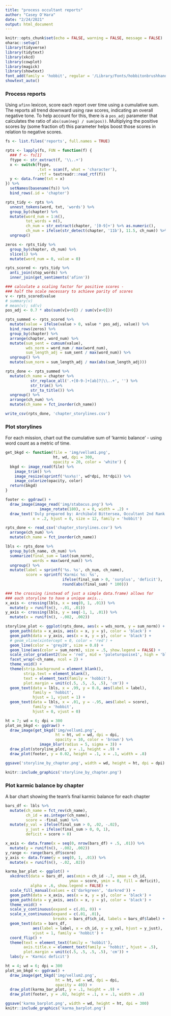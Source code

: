 ```yaml
---
title: "process occultant reports"
author: "Casey O'Hara"
date: "2/24/2021"
output: html_document
---
```


```r
knitr::opts_chunk$set(echo = FALSE, warning = FALSE, message = FALSE)
oharac::setup()
library(tidyverse)
library(tidytext)
library(xkcd)
library(cowplot)
library(magick)
library(showtext)
font_add(family = 'hobbit', regular = '/Library/Fonts/hobbitonbrushhand.ttf')
showtext_auto()
```

### Process reports

Using `afinn` lexicon, score each report over time using a cumulative sum.  The reports all trend downward using raw scores, indicating an overall negative tone.  To help account for this, there is a `pos_adj` parameter that calculates the ratio of `abs(sum(neg) / sum(pos))`.  Multiplying the positive scores by (some fraction of) this parameter helps boost those scores in relation to negative scores.

```r
fs <- list.files('reports', full.names = TRUE)

rpts <- lapply(fs, FUN = function(f) {
  ### f <- fs[1]
  ftype <- str_extract(f, '\\..+')
  x <- switch(ftype, 
              .txt = scan(f, what = 'character'),
              .rtf = textreadr::read_rtf(f))
  y <- data.frame(txt = x)
}) %>%
  setNames(basename(fs)) %>%
  bind_rows(.id = 'chapter') 

rpts_tidy <- rpts %>%
  unnest_tokens(word, txt, 'words') %>%
  group_by(chapter) %>%
  mutate(word_num = 1:n(),
         tot_words = n(),
         ch_num = str_extract(chapter, '[0-9]+') %>% as.numeric(),
         ch_num = ifelse(str_detect(chapter, '11b'), 11.5, ch_num)) %>%
  ungroup()

zeros <- rpts_tidy %>%
  group_by(chapter, ch_num) %>%
  slice(1) %>%
  mutate(word_num = 0, value = 0)

rpts_scored <- rpts_tidy %>%
  anti_join(stop_words) %>%
  inner_join(get_sentiments('afinn'))

### calculate a scaling factor for positive scores - 
### half the scale necessary to achieve parity of scores
v <- rpts_scored$value
# summary(v)
# mean(v); sd(v)
pos_adj <- 0.7 * abs(sum(v[v<0]) / sum(v[v>0]))

rpts_summed <- rpts_scored %>%
  mutate(value = ifelse(value > 0, value * pos_adj, value)) %>%
  bind_rows(zeros) %>%
  group_by(chapter) %>%
  arrange(chapter, word_num) %>%
  mutate(sum_sent = cumsum(value),
         wds_norm = word_num / max(word_num),
         sum_length_adj = sum_sent / max(word_num)) %>%
  ungroup() %>%
  mutate(sum_norm = sum_length_adj / max(abs(sum_length_adj)))

rpts_done <- rpts_summed %>%
  mutate(ch_name = chapter %>% 
           str_replace_all('.+[0-9-]+[ab]?|\\..+', '') %>%
           str_trim() %>%
           str_to_title()) %>%
  ungroup() %>%
  arrange(ch_num) %>%
  mutate(ch_name = fct_inorder(ch_name))

write_csv(rpts_done, 'chapter_storylines.csv')
```

### Plot storylines 

For each mission, chart out the cumulative sum of 'karmic balance' - using word count as a metric of time.

```r
get_bkgd <- function(file = 'img/vellum1.png',
                     ht, wd, dpi = 300, 
                     opacity = 20, color = 'white') {
  bkgd <- image_read(file) %>%
    image_trim() %>%
    image_resize(sprintf('%sx%s!', wd*dpi, ht*dpi)) %>%
    image_colorize(opacity, color)
  return(bkgd)
}

footer <- ggdraw() +
  draw_image(image_read('img/stabacus.png') %>%
               image_rotate(180), x = 0, width = .2) +
  draw_text('Duly prepared by: Archibald Bittersea, Occultant 2nd Rank',
            x = .2, hjust = 0, size = 12, family = 'hobbit')


```


```r
  
rpts_done <- read_csv('chapter_storylines.csv') %>%
  arrange(ch_num) %>%
  mutate(ch_name = fct_inorder(ch_name))

lbls <- rpts_done %>%
  group_by(ch_name, ch_num) %>%
  summarize(final_sum = last(sum_norm),
            words = max(word_num)) %>%
  ungroup() %>%
  mutate(label = sprintf('%s. %s', ch_num, ch_name),
         score = sprintf('Karmic %s: %s', 
                         ifelse(final_sum > 0, 'surplus', 'deficit'),
                         round(abs(final_sum) * 100)))

### the crossing (instead of just a simple data.frame) allows for
### each storyline to have a unique axis...
x_axis <- crossing(lbls, x = seq(0, 1, .01)) %>%
  mutate(y = runif(n(), -.01, .01))
y_axis <- crossing(lbls, y = seq(-1, 1, .01)) %>%
  mutate(x = runif(n(), -.002, .002))

storyline_plot <- ggplot(rpts_done, aes(x = wds_norm, y = sum_norm)) +
  geom_path(data = x_axis, aes(x = x, y = y), color = 'black') +
  geom_path(data = y_axis, aes(x = x, y = y), color = 'black') +
  # geom_vline(xintercept = 0, color = 'red') +
  geom_line(color = 'grey20', size = 0.8) +
  geom_line(aes(color = sum_norm), size = .5, show.legend = FALSE) +
  scale_color_gradient2(low = 'red', mid = 'paleturquoise1', high = 'black') +
  facet_wrap(~ch_name, ncol = 2) +
  theme_void() +
  theme(strip.background = element_blank(),
        strip.text = element_blank(),
        text = element_text(family = 'hobbit'),
        plot.margin = unit(c(.5, .5, .5, .5), 'cm')) +
  geom_text(data = lbls, x = .99, y = 0.8, aes(label = label), 
            family = 'hobbit',
            hjust = 1, vjust = 1) +
  geom_text(data = lbls, x = .01, y = -.95, aes(label = score), 
            family = 'hobbit',
            hjust = 0, vjust = 0)

ht = 7; wd = 6; dpi = 300
plot_on_bkgd <- ggdraw() +
  draw_image(get_bkgd('img/vellum1.png', 
                      ht = ht, wd = wd, dpi = dpi,
                      opacity = 10, color = 'brown') %>%
               image_blur(radius = 5, sigma = 3)) +
  draw_plot(storyline_plot, y = .1, height = .9) +
  draw_plot(footer, y = 0.02, height = .1, x = .1, width = .8)

ggsave('storyline_by_chapter.png', width = wd, height = ht, dpi = dpi)

knitr::include_graphics('storyline_by_chapter.png')
```

### Plot karmic balance by chapter

A bar chart showing the team's final karmic balance for each chapter

```r

bars_df <- lbls %>%
  mutate(ch_name = fct_rev(ch_name),
         ch_id = as.integer(ch_name),
         score = -final_sum) %>%
  mutate(y_val = ifelse(final_sum > 0, .02, -.02),
         y_just = ifelse(final_sum > 0, 0, 1),
         deficit = score > 0)

x_axis <- data.frame(x = seq(0, nrow(bars_df) + .5, .01)) %>%
  mutate(y = runif(n(), -.002, .002))
y_range <- range(bars_df$score)
y_axis <- data.frame(y = seq(0, 1, .01)) %>%
  mutate(x = runif(n(), -.02, .02))

karma_bar_plot <- ggplot() +
  xkcdrect(data = bars_df, aes(xmin = ch_id -.7, xmax = ch_id,
                            ymax = score, ymin = 0, fill = deficit),
           alpha = .6, show.legend = FALSE) +
  scale_fill_manual(values = c('darkgreen', 'darkred')) +
  geom_path(data = x_axis, aes(x = x, y = y), color = 'black') +
  geom_path(data = y_axis, aes(x = x, y = y), color = 'black') +
  theme_void() +
  scale_y_continuous(expand = c(.01, 0)) +
  scale_x_continuous(expand = c(.01, .01),
                     breaks = bars_df$ch_id, labels = bars_df$label) +
  geom_text(data = bars_df, 
            aes(label = label, x = ch_id, y = y_val, hjust = y_just),
            vjust = 1, family = 'hobbit') +
  coord_flip() +
  theme(text = element_text(family = 'hobbit'),
        axis.title.x = element_text(family = 'hobbit', hjust = .5),
        plot.margin = unit(c(.5, .5, .5, .5), 'cm')) +
  labs(y = 'Karmic deficit')

ht = 4; wd = 6; dpi = 300
plot_on_bkgd <- ggdraw() +
  draw_image(get_bkgd('img/vellum2.png', 
                      ht = ht, wd = wd, dpi = dpi,
                      opacity = 40)) +
  draw_plot(karma_bar_plot, y = .1, height = .9) +
  draw_plot(footer, y = .02, height = .1, x = .1, width = .8)

ggsave('karma_barplot.png', width = wd, height = ht, dpi = 300)
knitr::include_graphics('karma_barplot.png')

```